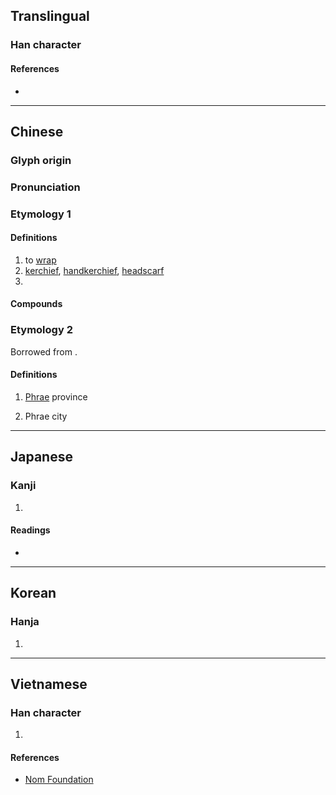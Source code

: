 {{character info/new}}
==Translingual==

===Han character===
{{Han char|rn=50|rad=巾|as=05|sn=8|four=46200|canj=LBHA|ids=⿰巾白}}

====References====
* {{Han ref|kx=0329.440|dkj=08848|dj=0635.190|hdz=10734.070|uh=5E15|ud=24085|bh=A9AC|bd=43436}}

----

==Chinese==
{{zh-forms}}

===Glyph origin===
{{Han etym}}

===Pronunciation===
{{zh-pron
|m=pà
|m-s=pa4/pa1
|c=paak3,paa3,mat6,mak6
|md=pá
|mn=qz:phàⁿ/xm,zz:phà/qz,tw,xm:phè/zz:phèe/xm:pheh
|mn_note=phàⁿ/phà - literary; phè/phèe/pheh - vernacular
|mn-t=pê3
|mc=y
|oc=y
|cat=n,v,pn
}}

===Etymology 1===

====Definitions====
{{zh-hanzi}}

# to [[wrap]]
# [[kerchief]], [[handkerchief]], [[headscarf]]
# {{zh-short|帕斯卡|[[pascal]] (SI unit)}}

====Compounds====
{{zh-der|伊底帕斯|佛帕|坎帕拉|帕修斯|帕巴拉|帕息吉|帕提亞|帕斯卡|帕格尼尼|帕耳美拉|帕腹|帕頭|帕首|手帕|手帕姊妹|手帕子|書帕|書帕本|歐帕林|汗帕|絹帕|羅帕|臉帕|帕勞|帕子}}

===Etymology 2===
Borrowed from {{bor|zh|th|แพร่}}.

====Definitions====
{{zh-hanzi}}

# {{zh-div|府}} [[Phrae]] province
# {{zh-div|市}} Phrae city

{{zh-cat|Provinces of Thailand|Cities in Thailand}}

----

==Japanese==

===Kanji===
{{ja-kanji|grade=|rs=巾05}}

# {{defn|lang=ja|sort=巾05}}

====Readings====
* {{ja-readings|on=[[ばつ]] (batsu), [[めち]] (mechi), [[は]] (ha), [[へ]] (he), [[はく]] (haku), [[みゃく]] (myaku)|kun=[[つつむ]] (tsutsumu)}}

----

==Korean==

===Hanja===
{{ko-hanja|hangeul=[[말]], [[파]]|rv=mal, pa|mr=mal, p'a}}

# {{defn|lang=ko|sort=巾05}}

----

==Vietnamese==

===Han character===
{{vi-readings|rs=巾05|hanviet=phạ}}

# {{defn|lang=vi|sort=巾05}}

====References====
* [http://nomfoundation.org/common/nom_details.php?codepoint=5e15 Nom Foundation]